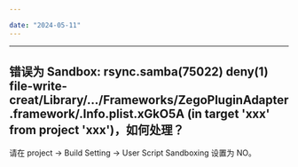 ```yaml
---

date: "2024-05-11"
---
```


<Title>如何处理接入错误？</Title>



---

## 错误为 Sandbox: rsync.samba(75022) deny(1) file-write-creat/Library/.../Frameworks/ZegoPluginAdapter.framework/.Info.plist.xGkO5A (in target 'xxx' from project 'xxx')，如何处理？

请在 project -> Build Setting -> User Script Sandboxing 设置为 NO。
